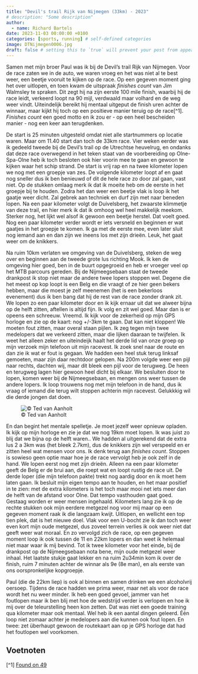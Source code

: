 ```yaml
---
title: "Devil's trail Rijk van Nijmegen (33km) - 2023"
# description: "Some description"
author:
  - name: Richard Bartels
date: 2023-11-03 00:00:00 +0100
categories: [sports, running] # self-defined categories
image: DTNijmegen0006.jpg
draft: false # setting this to `true` will prevent your post from appearing on your listing page until you're ready!
---
```



Samen met mijn broer Paul was ik bij de Devil's trail Rijk van Nijmegen. Voor de race zaten we in de auto, we waren vroeg en het was niet al te best weer, een beetje vooruit te kijken op de race. Op een gegeven moment ging het over uitlopen, en toen kwam de uitspraak *finishes count* van Jim Walmsley te spraken. Dit zegt hij na zijn eerste 100 mile finish, waarbij hij de race leidt, verkeerd loopt na 90 mijl, verdwaald maar volhard en de weg weer vindt. Uiteindelijk bereikt hij mentaal uitgeput de finish uren achter de winnaar, maar kijkt hij toch op een positieve manier teruig op de race[^1]. *Finishes count* een goed motto en ik zou er - op een heel bescheiden manier - nog een keer aan terugdenken.

De start is 25 minuten uitgesteld omdat niet alle startnummers op locatie waren. Maar om 11.40 start dan toch de 33km race. Vier weken eerder was ik gedeeld tweede bij de Devil's trail op de Utrechtse heuvelrug, en ondanks dat deze race overwegend in het teken staat van de voorbereiding op Olne-Spa-Olne heb ik toch besloten ook hier voorin mee te gaan en gewoon te kijken waar het schip strand. De start is vrij rap en na twee kilometer lopen we nog met een groepje van zes. De volgende kilometer loopt af en gaat nog sneller dus ik ben benieuwd of dit de hele race zo door zal gaan, vast niet. Op de stukken omlaag merk ik dat ik moeite heb om de eerste in het groepje bij te houden. Zodra het dan weer een beetje vlak is loop ik het gaatje weer dicht. Zal gebrek aan techniek en durf zijn met naar beneden lopen. Na een paar kilometer volgt de Duivelsberg, het zwaarste klimmetje van deze trail, en hier merk ik dat ik omhoog wel heel makkelijk meekom. Sterker nog, het lijkt wel alsof ik gewoon een beetje herstel. Dat voelt goed. Nog een paar kilometer verder wordt er iets versneld en beginnen er wat gaatjes in het groepje te komen. Ik ga met de eerste mee, even later sluit nog iemand aan en dan zijn we ineens los met zijn drieën. Leuk, het gaat weer om de knikkers. 

Na ruim 10km verlaten we omgeving van de Duivelsberg, steken de weg over en beginnen aan de tweede grote lus richting Mook. Ik ken de omgeving hier goed, ben in de buurt opgegroeid en heb er vroeger veel op het MTB parcours gereden. Bij de Nijmeegsebaan staat de tweede drankpost ik stop niet maar de andere twee lopers stoppen wel. Degene die het meest op kop loopt is een Belg en die vraagt of ze hier geen bekers hebben, maar die moest je zelf meenemen (het is een bekerloos evenement) dus ik ben bang dat hij de rest van de race zonder drank zit. We lopen zo een paar kilometer door en ik kijk ernaar uit dat we alweer bijna op de helft zitten, aftellen is altijd fijn. Ik volg en zit wel goed. Maar dan is er opeens een schreeuw. Vreemd. Ik kijk voor de zekerheid op mijn GPS horloge en zie op de kaart: nog +/-3km te gaan. Dat kan niet kloppen! We moeten fout zitten, maar overal staan pijlen. Ik zeg tegen mijn twee medelopers dat we verkeerd zitten, maar die lijken daaraan te twijfelen. Ik weet het alleen zeker en uiteindeijk haalt het derde lid van onze groep op mijn verzoek mijn telefoon uit mijn racevest. Ik zoek snel naar de route en dan zie ik wat er fout is gegaan. We hadden een heel stuk terug linksaf gemoeten, maar zijn daar rechtdoor gelopen. Na 200m volgde weer een pijl naar rechts, dachten wij, maar dit bleek een pijl voor de terugweg. De heen en terugweg lagen hier gewoon heel dicht bij elkaar. We besluiten door te lopen, komen weer bij de Nijmeegsebaan, en mengen ons weer tussen de andere lopers. Ik loop trouwens nog met mijn telefoon in de hand, dus ik vraag of iemand die terug wilt stoppen achterin mijn racevest. Gelukkkig wil die derde jongen dat doen.

![© Ted van Aanholt](DTNijmegen0006.jpg)

En dan begint het mentale spelletje. Je moet jezelf weer opnieuw opladen. Ik kijk op mijn  horloge en zie je dat we nog 19km moet lopen. Ik was juist zo blij dat we bijna op de helft waren.. We hadden al uitgerekend dat de extra lus 2 a 3km was (het bleek 2.7km), dus de knikkers zijn wel verspeeld en er zitten heel wat mensen voor ons. Ik denk terug aan *finishes count*. Stoppen is sowieso geen optie maar hoe je de race vervolgt heb je ook zelf in de hand. We lopen eerst nog met zijn drieën. Alleen na een paar kilometer geeft de Belg er de brui aan, die roept wat en loopt rustig de race uit. De derde loper (die mijn telefoon pakte) trekt nog aardig door en ik moet hem laten gaan. Ik besluit mijn eigen tempo aan te houden, en het maar positief in te zien: met de extra kilometers is het toch maar mooi net iets meer dan de helft van de afstand voor Olne. Dat tempo vasthouden gaat goed. Gestaag worden er weer mensen ingehaald. Kilometers lang zie ik op de rechte stukken ook mijn eerdere metgezel nog voor mij maar op een gegeven moment raak ik die langzaam kwijt. Uitlopen, en wellicht een top tien plek, dat is het nieuwe doel. Vlak voor een U-bocht zie ik dan toch weer even kort mijn oude metgezel, dus zoveel terrein verlies ik ook weer niet dat geeft weer wat moraal. En zo vervolgd zich de race, op een gegeven moment loop ik ook tussen de 11 en 22km lopers en dan weet ik helemaal niet maar waar ik mij bevind. Tot ik twee kilometer voor het einde, bij de drankpost op de Nijmeegsebaan nota bene, mijn oude metgezel weer inhaal. Het laatste stukje gaat lekker en na ruim 2u34min kom ik over de finish, ruim 7 minuten achter de winnar als 9e (8e man), en als eerste van ons oorspronkelijke kopgroepje. 

Paul (die de 22km liep) is ook al binnen en samen drinken we een alcoholvrij oersoep. Tijdens de race hadden we prima weer, maar net als voor de race wordt het nu weer minder. Ik heb een goed gevoel, jammer van het foutlopen maar ik ben blij met hoe de wedstrijd verder is verlopen en hoe ik mij over de teleurstelling heen kon zetten.  Dat was niet een goede training qua kilometer maar ook mentaal. Wel heb ik een aantal dingen geleerd. Één loop niet zomaar achter je medelopers aan die kunnen ook fout lopen. En twee: zet überhaupt gewoon de routekaart aan op je GPS horloge dat had het foutlopen wel voorkomen.

<div class="strava-embed-placeholder" data-embed-type="activity" data-embed-id="10125493904"></div><script src="https://strava-embeds.com/embed.js"></script>

## Voetnoten
[^1] [Found on 49](https://www.youtube.com/watch?v=DZb7jBYL9y8)

